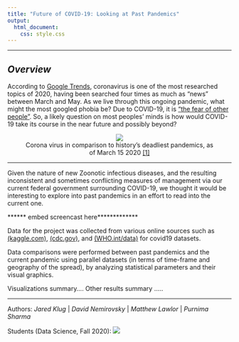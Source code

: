 ```yaml
---
title: "Future of COVID-19: Looking at Past Pandemics" 
output:
  html_document:
    css: style.css
---
```

<style type = "text/css">

h1.title {color: brown}

</style>

***

<brk><brk><brk>

## *Overview*

According to [Google Trends](https://trends.google.com/trends/story/US_cu_4Rjdh3ABAABMHM_en), coronavirus is one of the most researched topics of 2020, having been searched four times as much as "news" between March and May. As we live through this ongoing pandemic, what might the most googled phobia be? Due to COVID-19, it is ["the fear of other people"](https://nypost.com/2020/10/15/most-googled-phobia-of-2020-is-fear-of-other-people-amid-covid-19/
). So, a likely question on most peoples' minds is how would COVID-19 take its course in the near future and possibly beyond?

<center>
<figure>
![](pictures/history_of_pandemics.jpg)
<figcaption> Corona virus in comparison to history's deadliest pandemics, as of March 15 2020 [[1]](https://dailymail.co.uk/news/article-8120631) </figcaption>
</figure>
</center>

***

Given the nature of new Zoonotic infectious diseases, and the resulting inconsistent and sometimes conflicting measures of management via our current federal government surrounding COVID-19, we thought it would be interesting to explore into past pandemics in an effort to read into the current one. 

****** embed screencast here*************

Data for the project was collected from various online sources such as [(kaggle.com)](https://www.kaggle.com), [(cdc.gov)](https://www.cdc.gov/datastatistics/), and [(WHO.int/data)](https://www.who.int/data/) for covid19 datasets.


Data comparisons were performed between past pandemics and the current pandemic using parallel datasets (in terms of time-frame and geography of the spread), by analyzing statistical parameters and their visual graphics. 

Visualizations summary....
Other results summary .....
     

***
Authors: _Jared Klug_ | _David Nemirovsky_ | _Matthew Lawlor_ | _Purnima Sharma_ 

Students (Data Science, Fall 2020): ![](pictures/Logo.png) 


